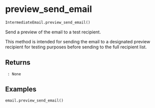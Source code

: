 # preview_send_email { #emailer_lib.IntermediateEmail.preview_send_email }

```python
IntermediateEmail.preview_send_email()
```

Send a preview of the email to a test recipient.

This method is intended for sending the email to a designated preview recipient
for testing purposes before sending to the full recipient list.

## Returns {.doc-section .doc-section-returns}

<code>[]{.parameter-name} [:]{.parameter-annotation-sep} [None]{.parameter-annotation}</code>

:   

## Examples {.doc-section .doc-section-examples}

```python
email.preview_send_email()
```